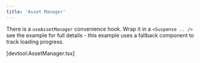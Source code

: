 ```yaml
---
title: 'Asset Manager'
---
```


There is a `useAssetManager` convenience hook. Wrap it in a `<Suspense .. />`
see the example for full details - this example uses a fallback component to
track loading progress.

[devtool:AssetManager.tsx]
